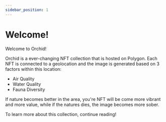 ```yaml
---
sidebar_position: 1
---
```


# Welcome!

Welcome to Orchid!

Orchid is a ever-changing NFT collection that is hosted on Polygon. Each NFT is connected to a geolocation and the image is generated based on 3 factors within this location:
- Air Quality
- Water Quality
- Fauna Diversity

If nature becomes better in the area, you're NFT will be come more vibrant and more value, while if the natures dies, the image becomes more sober.

To learn more about this collection, continue reading!
